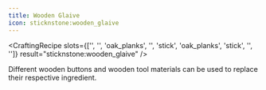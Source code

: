```yaml
---
title: Wooden Glaive
icon: sticknstone:wooden_glaive
---
```


<CraftingRecipe
slots={['', '', 'oak_planks', '', 'stick', 'oak_planks', 'stick', '', '']}
result="sticknstone:wooden_glaive"
/>

Different wooden buttons and wooden tool materials can be used to replace their respective ingredient.
